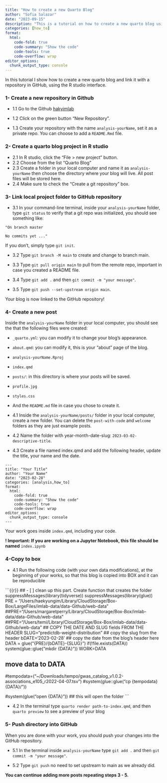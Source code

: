 ```yaml
---
title: "How to create a new Quarto Blog"
author: "Sofia Salazar"
date: "2023-09-15"
description: "This is a tutorial on how to create a new quarto blog using the R studio interface"
categories: [how_to]
format:
  html:
    code-fold: true
    code-summary: "Show the code"
    code-tools: true
    code-overflow: wrap
editor_options: 
  chunk_output_type: console
---
```


In this tutorial I show how to create a new quarto blog and link it with a repository in GitHub, using the R studio interface.

### 1- Create a new repository in Github

-   1.1 Go to the Github [hakyimlab](github.com/orgs/hakyimlab/)

-   1.2 Click on the green button "New Repository".

-   1.3 Create your repository with the name `analysis-yourName`, set it as a private repo. You can choose to add a `README.Rmd` file.

### 2- Create a quarto blog project in R studio

-   2.1 In R studio, click the "File \> new project" button.
-   2.2 Choose from the list "Quarto Blog"
-   2.3 Create a folder in your local computer and name it as `analysis-yourName` then choose the directory where your blog will live. All post files will be stored here.
-   2.4 Make sure to check the "Create a git repository" box.

### 3- Link local project folder to GitHub repository

-   3.1 In your command-line terminal, inside your `analysis-yourName` folder, type `git status` to verify that a git repo was initialized, you should see something like:

```
"On branch master

No commits yet ..."
```

If you don't, simply type `git init`.

-   3.2 Type `git branch -M main` to create and change to branch main.

-   3.3 Type `git pull origin main` to pull from the remote repo, important in case you created a README file.

-   3.4 Type `git add .` and then `git commit -m "your message"`.

-   3.5 Type `git push --set-upstream origin main`.

Your blog is now linked to the GitHub repository!

### 4- Create a new post

Inside the `analysis-yourName` folder in your local computer, you should see the that the following files were created:

-   `_quarto.yml`: you can modify it to change your blog's appearance.

-   `about.qmd`: you can modify it, this is your "about" page of the blog.

-   `analysis-yourName.Rproj`

-   `index.qmd`

-   `posts/`: in this directory is where your posts will be saved.

-   `profile.jpg`

-   `styles.css`

-   And the `README.md` file in case you chose to create it.

- 4.1 Inside the `analysis-yourName/posts/` folder in your local computer, create a new folder. You can delete the `post-with-code` and `welcome` folders as they are just example posts.

- 4.2 Name the folder with year-month-date-slug: `2023-03-02-descriptive-title`. 

- 4.3 Create a file named index.qmd and add the following header, update the title, your name and the date.

```         
---
title: "Your Title"
author: "Your Name"
date: "2023-02-28"
categories: [analysis,how_to]
format:
  html:
    code-fold: true
    code-summary: "Show the code"
    code-tools: true
    code-overflow: wrap
editor_options: 
  chunk_output_type: console
---
```

Your work goes inside `index.qmd`, including your code.

**! Important: If you are working on a Jupyter Notebook, this file should be named** `index.ipynb`

### 4-Copy to box

- 4.1 Run the following code (with your own data modifications), at the beginning of your works, so that this blog is copied into BOX and it can be reproducible

```{{r}}
## - [ ] clean up this part. Create function that creates the folder
suppressMessages(library(tidyverse))
suppressMessages(library(glue))
PRE = "/Users/haekyungim/Library/CloudStorage/Box-Box/LargeFiles/imlab-data/data-Github/web-data"
##PRE="/Users/margaretperry/Library/CloudStorage/Box-Box/imlab-data/data-Github/web-data "
##PRE="/Users/temi/Library/CloudStorage/Box-Box/imlab-data/data-Github/web-data"
## COPY THE DATE AND SLUG fields FROM THE HEADER
SLUG="predictdb-weight-distribution" ## copy the slug from the header
bDATE='2023-02-28' ## copy the date from the blog's header here
DATA = glue("{PRE}/{bDATE}-{SLUG}")
if(!file.exists(DATA)) system(glue::glue("mkdir {DATA}"))
WORK=DATA

## move data to DATA
#tempodata=("~/Downloads/tempo/gwas_catalog_v1.0.2-associations_e105_r2022-04-07.tsv")
#system(glue::glue("cp {tempodata} {DATA}/"))

#system(glue("open {DATA}")) ## this will open the folder 
```

- 4.2 In the terminal type `quarto render path-to-index.qmd`, and then `quarto preview` to see a preview of your blog

### 5- Push directory into GitHub

When you are done with your work, you should push your changes into the GitHub repository.

- 5.1 In the terminal inside `analysis-yourName` type `git add .` and then `git commit -m "your message"`.

- 5.2 Type `git push` no need to set upstream to main as we already did.

**You can continue adding more posts repeating steps 3 - 5.**
 